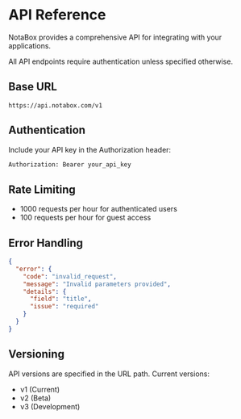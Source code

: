 
# API Reference

NotaBox provides a comprehensive API for integrating with your applications.

<Callout type="info">
  All API endpoints require authentication unless specified otherwise.
</Callout>

## Base URL

```
https://api.notabox.com/v1
```

## Authentication

Include your API key in the Authorization header:

```bash
Authorization: Bearer your_api_key
```

## Rate Limiting

- 1000 requests per hour for authenticated users
- 100 requests per hour for guest access

## Error Handling

```json
{
  "error": {
    "code": "invalid_request",
    "message": "Invalid parameters provided",
    "details": {
      "field": "title",
      "issue": "required"
    }
  }
}
```

## Versioning

API versions are specified in the URL path. Current versions:

- v1 (Current)
- v2 (Beta)
- v3 (Development)